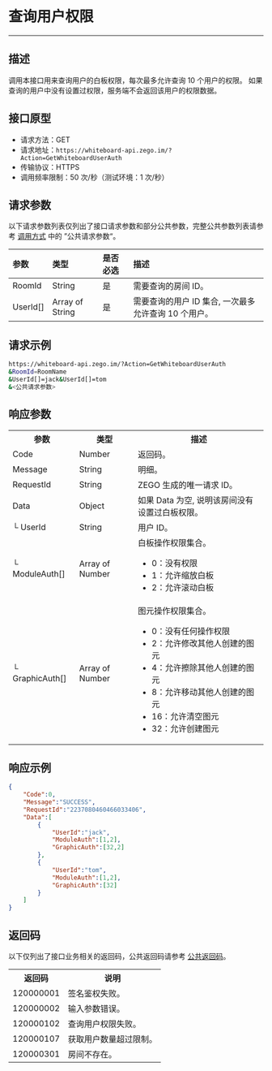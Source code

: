# 查询用户权限

- - -

##  描述

调用本接口用来查询用户的白板权限，每次最多允许查询 10 个用户的权限。
如果查询的用户中没有设置过权限，服务端不会返回该用户的权限数据。

##  接口原型

- 请求方法：GET
- 请求地址：`https://whiteboard-api.zego.im/?Action=GetWhiteboardUserAuth`
- 传输协议：HTTPS
- 调用频率限制：50 次/秒（测试环境：1 次/秒）

##  请求参数

以下请求参数列表仅列出了接口请求参数和部分公共参数，完整公共参数列表请参考 [调用方式](./accessing-server-apis.mdx#21-公共请求参数) 中的 ”公共请求参数“。

| 参数 | 类型 | 是否必选 | 描述 |
| :-- | :-- | :-- | :-- | 
| RoomId | String | 是 | 需要查询的房间 ID。 |
| UserId[] | Array of String | 是 | 需要查询的用户 ID 集合, 一次最多允许查询 10 个用户。 |


##  请求示例

```bash
https://whiteboard-api.zego.im/?Action=GetWhiteboardUserAuth
&RoomId=RoomName
&UserId[]=jack&UserId[]=tom
&<公共请求参数>
```

##  响应参数

<table>
  
  <tbody><tr>
    <th>参数</th>
    <th>类型</th>
    <th>描述</th>
  </tr>
  <tr>
    <td>Code</td>
    <td>Number</td>
    <td>返回码。</td>
  </tr>
  <tr>
    <td>Message</td>
    <td>String</td>
    <td>明细。</td>
  </tr>
  <tr>
    <td>RequestId</td>
    <td>String</td>
    <td>ZEGO 生成的唯一请求 ID。</td>
  </tr>
  <tr>
    <td>Data</td>
    <td>Object</td>
    <td>如果 Data 为空, 说明该房间没有设置过白板权限。</td>
  </tr>
  <tr>
    <td>└ UserId</td>
    <td>String</td>
    <td>用户 ID。</td>
  </tr>
  <tr>
    <td>└ ModuleAuth[]</td>
    <td>Array of Number</td>
    <td>白板操作权限集合。<ul><li>0：没有权限</li><li> 1：允许缩放白板</li><li> 2：允许滚动白板</li></ul></td>
  </tr>
  <tr>
    <td>└ GraphicAuth[]</td>
    <td>Array of Number</td>
    <td>图元操作权限集合。<ul><li>0：没有任何操作权限</li><li> 2：允许修改其他人创建的图元</li><li>4：允许擦除其他人创建的图元</li><li>8：允许移动其他人创建的图元</li><li> 16：允许清空图元</li><li>32：允许创建图元</li></ul></td>
  </tr>
</tbody></table>

##  响应示例

```json
{
    "Code":0,
    "Message":"SUCCESS",
    "RequestId":"2237080460466033406",
    "Data":[
        {
            "UserId":"jack",
            "ModuleAuth":[1,2],
            "GraphicAuth":[32,2]
        },
        {
            "UserId":"tom",
            "ModuleAuth":[1,2],
            "GraphicAuth":[32]
        }
    ]
}
```

##  返回码

以下仅列出了接口业务相关的返回码，公共返回码请参考 [公共返回码](./common-error-codes.mdx)。

<table>
  
  <tbody><tr>
    <th>返回码</th>
    <th>说明</th>
  </tr>
  <tr>
    <td>120000001</td>
    <td>签名鉴权失败。</td>
  </tr>
  <tr>
    <td>120000002</td>
    <td>输入参数错误。</td>
  </tr>
  <tr>
    <td>120000102</td>
    <td>查询用户权限失败。</td>
  </tr>
  <tr>
    <td>120000107</td>
    <td>获取用户数量超过限制。</td>
  </tr>
  <tr>
    <td>120000301</td>
    <td>房间不存在。</td>
  </tr>
</tbody></table>

